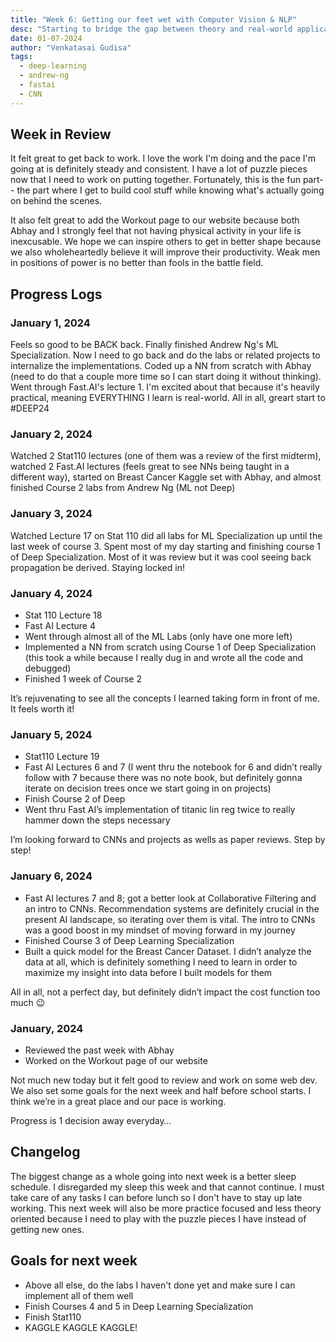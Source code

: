 ```yaml
---
title: "Week 6: Getting our feet wet with Computer Vision & NLP"
desc: "Starting to bridge the gap between theory and real-world application."
date: 01-07-2024
author: "Venkatasai Gudisa"
tags:
  - deep-learning
  - andrew-ng
  - fastai
  - CNN
---
```

## Week in Review
It felt great to get back to work. I love the work I'm doing and the pace I'm going at is definitely steady and consistent.
I have a lot of puzzle pieces now that I need to work on putting together. Fortunately, this is the fun part-- the part where I get to 
build cool stuff while knowing what's actually going on behind the scenes. 

It also felt great to add the Workout page to our website because both Abhay and I strongly feel that not having physical activity in your life is inexcusable.
We hope we can inspire others to get in better shape because we also wholeheartedly believe it will improve their productivity. 
Weak men in positions of power is no better than fools in the battle field. 

## Progress Logs
### January 1, 2024
Feels so good to be BACK back. Finally finished Andrew Ng's ML Specialization. 
Now I need to go back and do the labs or related projects to internalize the implementations. 
Coded up a NN from scratch with Abhay (need to do that a couple more time so I can start doing it without thinking). 
Went through Fast.AI's lecture 1. I'm excited about that because it's heavily practical, meaning EVERYTHING I learn is real-world. 
All in all, greart start to #DEEP24

### January 2, 2024
Watched 2 Stat110 lectures (one of them was a review of the first midterm), watched 2 Fast.AI lectures 
(feels great to see NNs being taught in a different way), started on Breast Cancer Kaggle set with Abhay, 
and almost finished Course 2 labs from Andrew Ng (ML not Deep)

### January 3, 2024
Watched Lecture 17 on Stat 110 did all labs for ML Specialization up until the last week of course 3. 
Spent most of my day starting and finishing course 1 of Deep Specialization. 
Most of it was review but it was cool seeing back propagation be derived. Staying locked in!

### January 4, 2024
* Stat 110 Lecture 18
* Fast AI Lecture 4
* Went through almost all of the ML Labs (only have one more left)
* Implemented a NN from scratch using Course 1 of Deep Specialization (this took a while because I really dug in and wrote all the code and debugged)
* Finished 1 week of Course 2

It’s rejuvenating to see all the concepts I learned taking form in front of me. It feels worth it!

### January 5, 2024
* Stat110 Lecture 19
* Fast AI Lectures 6 and 7 (I went thru the notebook for 6 and didn’t really follow with 7 because there was no note book, but definitely gonna iterate on decision trees once we start going in on projects)
* Finish Course 2 of Deep
* Went thru Fast AI’s implementation of titanic lin reg twice to really hammer down the steps necessary

I’m looking forward to CNNs and projects as wells as paper reviews. Step by step!

### January 6, 2024
* Fast AI lectures 7 and 8; got a better look at Collaborative Filtering and an intro to CNNs. Recommendation systems are definitely crucial in the present AI landscape, so iterating over them is vital. The intro to CNNs was a good boost in my mindset of moving forward in my journey
* Finished Course 3 of Deep Learning Specialization
* Built a quick model for the Breast Cancer Dataset. I didn’t analyze the data at all, which is definitely something I need to learn in order to maximize my insight into data before I built models for them

All in all, not a perfect day, but definitely didn’t impact the cost function too much 😉

### January, 2024
* Reviewed the past week with Abhay
* Worked on the Workout page of our website

Not much new today but it felt good to review and work on some web dev. We also set some goals for the next week and half before school starts. I think we’re in a great place and our pace is working.

Progress is 1 decision away everyday…

## Changelog
The biggest change as a whole going into next week is a better sleep schedule. I disregarded my sleep this week and that cannot continue.
I must take care of any tasks I can before lunch so I don't have to stay up late working. This next week will also be more practice focused and less theory oriented because I need to play with the puzzle pieces I have instead of getting new ones.

## Goals for next week
* Above all else, do the labs I haven't done yet and make sure I can implement all of them well
* Finish Courses 4 and 5 in Deep Learning Specialization
* Finish Stat110
* KAGGLE KAGGLE KAGGLE!
